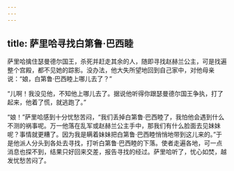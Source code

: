 ```yaml
---
---
---
```

title: 萨里哈寻找白第鲁·巴西睦
---




萨里哈擒住瑟曼德尔国王，杀死并赶走其余的人，随即寻找赵赫兰公主，可是找遍整个宫殿，都不见她的踪影。没办法，他大失所望地回到自己家中，对他母亲说：“娘，白第鲁·巴西睦上哪儿去了？”

“儿啊！我没见他，不知他上哪儿去了。据说他听得你跟瑟曼德尔国王争执，打了起来，他着了慌，就逃跑了。”

“娘！”萨里哈感到十分忧愁苦闷，“我们丢掉白第鲁·巴西睦了，我怕他会遇到什么不测的祸事呢。万一他落在乱军或赵赫兰公主手中，那我们有什么脸面去见妹妹呢？事情就更糟了。因为我是瞒着妹妹把白第鲁·巴西睦悄悄地带到这儿来的。”于是他派人分头到各处去寻找，打听白第鲁·巴西睦的下落。使者走遍各地，可一点消息也探不到，结果只好回来交差，报告寻找的经过。萨里哈听了，忧心如焚，越发忧愁苦闷了。